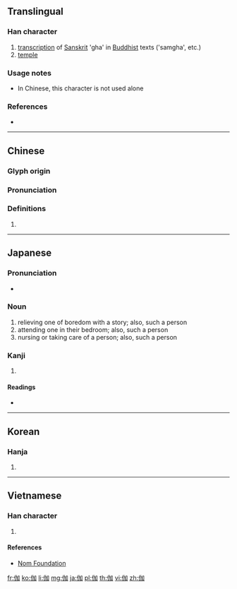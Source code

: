 {{character info/new}}
==Translingual==

===Han character===
{{Han char|rn=9|rad=人|as=05|sn=7|four=26200|canj=OKSR|ids=⿰亻加}}

# [[transcription]] of [[Sanskrit]] 'gha' in [[Buddhist]] texts ('samgha', etc.)
# [[temple]]

===Usage notes===
* In Chinese, this character is not used alone<!--is this true?-->

===References===
* {{Han ref|kx=0097.120|dkj=00486|dj=0205.170|hdz=10140.070|uh=4F3D|ud=20285|bh=A6F7|bd=42743}}

----

==Chinese==
{{zh-forms}}

===Glyph origin===
{{Han etym}}

===Pronunciation===
{{zh-pron
|m=jiā,qié
|c=ga1,ke4
|mc=y
|oc=y
|ma=
|cat=n
}}

===Definitions===
{{zh-hanzi}}

# {{rfdef|lang=zh}}

----

==Japanese==

===Pronunciation===
* {{IPA|/toɡi/|lang=ja}}

===Noun===
{{ja-noun|とぎ}}

# relieving one of boredom with a story; also, such a person
# attending one in their bedroom; also, such a person
# nursing or taking care of a person; also, such a person

===Kanji===
{{ja-kanji|grade=|rs=人05}}

# {{defn|lang=ja|sort=人05}}

====Readings====
* {{ja-readings|goon=[[ぎゃ]] (gya)|kanon=[[きゃ]] (kya)|kanyoon=[[か]] (ka), [[が]] (ga)|kun=[[とぎ]] (togi)}}

----

==Korean==

===Hanja===
{{ko-hanja|hangeul=가|eumhun=[[절]]|rv=ga|mr=ka}}

# {{defn|lang=ko|sort=人05}}

----

==Vietnamese==

===Han character===
{{vi-hantu|[[già]], [[giả]], [[gia]], [[nhà]]|rs=人05}}

# {{defn|vi|sort=人05}}

====References====
* [http://nomfoundation.org/common/nom_details.php?codepoint=4f3d Nom Foundation]

[[fr:伽]]
[[ko:伽]]
[[li:伽]]
[[mg:伽]]
[[ja:伽]]
[[pl:伽]]
[[th:伽]]
[[vi:伽]]
[[zh:伽]]